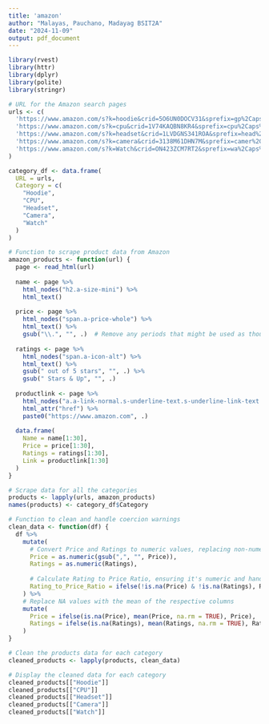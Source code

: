 ```yaml
---
title: 'amazon'
author: "Malayas, Pauchano, Madayag BSIT2A"
date: "2024-11-09"
output: pdf_document
---
```

```r
library(rvest)
library(httr)
library(dplyr)
library(polite)
library(stringr)

# URL for the Amazon search pages
urls <- c(
  'https://www.amazon.com/s?k=hoodie&crid=5O6UN0DOCV31&sprefix=gp%2Caps%2C308&ref=nb_sb_noss_2',
  'https://www.amazon.com/s?k=cpu&crid=1V74KAQBN8KR4&sprefix=cpu%2Caps%2C303&ref=nb_sb_noss_1',
  'https://www.amazon.com/s?k=headset&crid=1LVDGNS341ROA&sprefix=head%2Caps%2C306&ref=nb_sb_ss_ts-doa-p_2_4',
  'https://www.amazon.com/s?k=camera&crid=3138M61DHN7M&sprefix=camer%2Caps%2C331&ref=nb_sb_noss_2',
  'https://www.amazon.com/s?k=Watch&crid=ON423ZCM7RT2&sprefix=wa%2Caps%2C332&ref=nb_sb_noss_2'
)

category_df <- data.frame(
  URL = urls,
  Category = c(
    "Hoodie",
    "CPU",
    "Headset",
    "Camera",
    "Watch"
  )
)

# Function to scrape product data from Amazon
amazon_products <- function(url) {
  page <- read_html(url)
  
  name <- page %>%
    html_nodes("h2.a-size-mini") %>%
    html_text()
  
  price <- page %>%
    html_nodes("span.a-price-whole") %>%
    html_text() %>%
    gsub("\\.", "", .)  # Remove any periods that might be used as thousand separators
  
  ratings <- page %>%
    html_nodes("span.a-icon-alt") %>%
    html_text() %>%
    gsub(" out of 5 stars", "", .) %>%
    gsub(" Stars & Up", "", .)
  
  productlink <- page %>%
    html_nodes("a.a-link-normal.s-underline-text.s-underline-link-text.s-link-style.a-text-normal") %>%
    html_attr("href") %>%
    paste0("https://www.amazon.com", .)
  
  data.frame(
    Name = name[1:30],
    Price = price[1:30],
    Ratings = ratings[1:30],
    Link = productlink[1:30]
  )
}

# Scrape data for all the categories
products <- lapply(urls, amazon_products)
names(products) <- category_df$Category

# Function to clean and handle coercion warnings
clean_data <- function(df) {
  df %>%
    mutate(
      # Convert Price and Ratings to numeric values, replacing non-numeric values with NA
      Price = as.numeric(gsub(",", "", Price)),
      Ratings = as.numeric(Ratings),
      
      # Calculate Rating to Price Ratio, ensuring it's numeric and handle NAs properly
      Rating_to_Price_Ratio = ifelse(!is.na(Price) & !is.na(Ratings), Ratings / Price, NA)
    ) %>%
    # Replace NA values with the mean of the respective columns
    mutate(
      Price = ifelse(is.na(Price), mean(Price, na.rm = TRUE), Price),
      Ratings = ifelse(is.na(Ratings), mean(Ratings, na.rm = TRUE), Ratings)
    )
}

# Clean the products data for each category
cleaned_products <- lapply(products, clean_data)

# Display the cleaned data for each category
cleaned_products[["Hoodie"]]
cleaned_products[["CPU"]]
cleaned_products[["Headset"]]
cleaned_products[["Camera"]]
cleaned_products[["Watch"]]
```